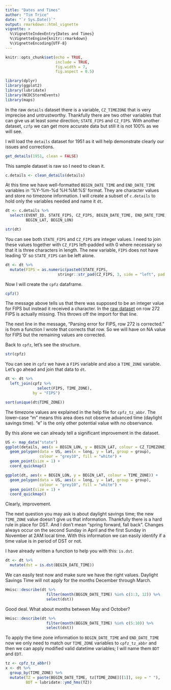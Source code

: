 ```yaml
---
title: "Dates and Times"
author: "Tim Trice"
date: "`r Sys.Date()`"
output: rmarkdown::html_vignette
vignette: >
  %\VignetteIndexEntry{Dates and Times}
  %\VignetteEngine{knitr::rmarkdown}
  %\VignetteEncoding{UTF-8}
---
```


```r
knitr::opts_chunk$set(echo = TRUE, 
                      include = TRUE, 
                      fig.width = 7, 
                      fig.aspect = 0.5)
```

```r
library(dplyr)
library(ggplot2)
library(lubridate)
library(NCDCStormEvents)
library(maps)
```

In the raw `details` dataset there is a variable, `CZ_TIMEZONE` that is very imprecise and untrustworthy. Thankfully there are two other variables that can give us at least *some* direction; `STATE_FIPS` and `CZ_FIPS`. With another dataset, `czfp` we can get more accurate data but still it is not 100% as we will see.

I will load the `details` dataset for 1951 as it will help demonstrate clearly our issues and corrections.

```r
get_details(1951, clean = FALSE)
```

This sample dataset is raw so I need to clean it.

```r
c.details <- clean_details(details)
```

At this time we have well-formatted `BEGIN_DATE_TIME` and `END_DATE_TIME` variables in '%Y-%m-%d %H:%M:%S' format. They are character values and store no timezone information. I will create a subset of `c.details` to hold only the variables needed and name it `dt`.

```r
dt <- c.details %>% 
  select(EVENT_ID, STATE_FIPS, CZ_FIPS, BEGIN_DATE_TIME, END_DATE_TIME, 
         BEGIN_LAT, BEGIN_LON)
```

```r
str(dt)
```

You can see both `STATE_FIPS` and `CZ_FIPS` are integer values. I need to join these values together with `CZ_FIPS` left-padded with 0 where necessary so that it is three characters in length. The new variable, `FIPS` does not have leading '0' so `STATE_FIPS` can be left alone.

```r
dt <- dt %>% 
  mutate(FIPS = as.numeric(paste0(STATE_FIPS, 
                       stringr::str_pad(CZ_FIPS, 3, side = "left", pad = "0"))))
```

Now I will create the `cpfz` dataframe.

```r
cpfz()
```

The message above tells us that there was supposed to be an integer value for FIPS but instead it received a character. In the [raw dataset](http://www.nws.noaa.gov/geodata/catalog/wsom/data/bp01nv16.dbx) on row 272 FIPS is actually missing. This throws off the import for that line. 

The next line in the message, "Parsing error for FIPS, row 272 is corrected." is from a function I wrote that corrects that row. So we will have on NA value for FIPS but the remaining values are corrected.

Back to `cpfz`, let's see the structure.

```r
str(cpfz)
```

You can see in `cpfz` we have a `FIPS` variable and also a `TIME_ZONE` variable. Let's go ahead and join that data to `dt`.

```r
dt <- dt %>% 
  left_join(cpfz %>% 
              select(FIPS, TIME_ZONE), 
            by = "FIPS")
```

```r
sort(unique(dt$TIME_ZONE))
```

The timezone values are explained in the help file for `cpfz_tz_abbr`. The lower-case "m" means this area does not observe advanced time (daylight savings time). "e" is the only other potential value with no observance. 

By this alone we can already tell a significant improvement in the dataset.

```r
US <- map_data("state")
ggplot(details, aes(x = BEGIN_LON, y = BEGIN_LAT, colour = CZ_TIMEZONE)) + 
  geom_polygon(data = US, aes(x = long, y = lat, group = group), 
               colour = "grey10", fill = "white") + 
  geom_point(size = 1) + 
  coord_quickmap()
```

```r
ggplot(dt, aes(x = BEGIN_LON, y = BEGIN_LAT, colour = TIME_ZONE)) + 
  geom_polygon(data = US, aes(x = long, y = lat, group = group), 
               colour = "grey10", fill = "white") + 
  geom_point(size = 1) + 
  coord_quickmap()
```

Clearly, improvement.

The next question you may ask is about daylight savings time; the new `TIME_ZONE` value doesn't give us that information. Thankfully there is a hard rule in place for DST. And I don't mean "spring forward, fall back". Changes always occur on the second Sunday in April and the first Sunday in November at 2AM local time. With this information we can easily identify if a time value is in period of DST or not. 

I have already written a function to help you with this: `is.dst`.

```r
dt <- dt %>% 
  mutate(dst = is.dst(BEGIN_DATE_TIME))
```

We can easily test now and make sure we have the right values. Daylight Savings Time will not apply for the months December through March.

```r
Hmisc::describe(dt %>% 
                  filter(month(BEGIN_DATE_TIME) %in% c(1:3, 12)) %>% 
                  select(dst))
```

Good deal. What about months between May and October?

```r
Hmisc::describe(dt %>% 
                  filter(month(BEGIN_DATE_TIME) %in% c(5:10)) %>% 
                  select(dst))
```

To apply the time zone information to `BEGIN_DATE_TIME` and `END_DATE_TIME` now we only need to match our `TIME_ZONE` variables to `cpfz_tz_abbr` and then we can apply modified valid datetime variables; I will name them `BDT` and `EDT`.

```r
tz <- cpfz_tz_abbr()
x <- dt %>% 
  group_by(TIME_ZONE) %>%
  mutate(TZ = paste(BEGIN_DATE_TIME, tz[TIME_ZONE][[1]], sep = " "), 
         BDT = lubridate::ymd_hms(TZ))
```

